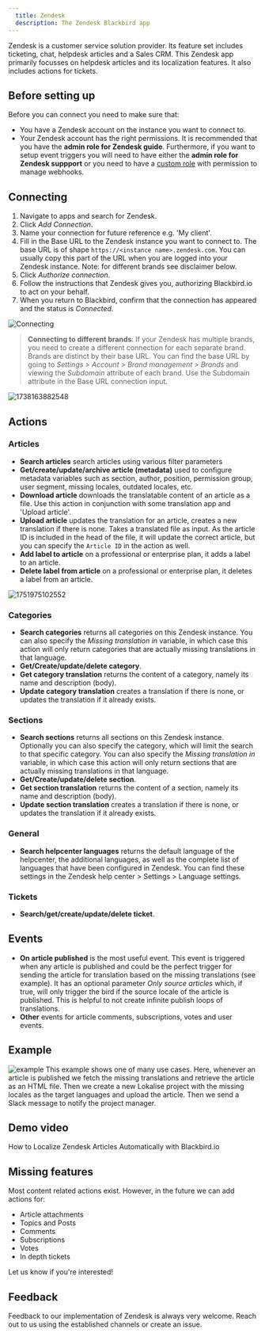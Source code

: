 ```yaml
---
  title: Zendesk
  description: The Zendesk Blackbird app
---
```


<LinkCard title="View on Github" target="_blank" href="https://github.com/bb-io/Zendesk" icon="github" />

Zendesk is a customer service solution provider. Its feature set includes ticketing, chat, helpdesk articles and a Sales CRM. This Zendesk app primarily focusses on helpdesk articles and its localization features. It also includes actions for tickets.

## Before setting up

Before you can connect you need to make sure that:

- You have a Zendesk account on the instance you want to connect to.
- Your Zendesk account has the right permissions. It is recommended that you have the **admin role for Zendesk guide**. Furthermore, if you want to setup event triggers you will need to have either the **admin role for Zendesk suppport** or you need to have a [custom role](https://support.zendesk.com/hc/en-us/articles/4408882153882-Creating-custom-roles-and-assigning-agents#topic_cxn_hig_bd) with permission to manage webhooks.

## Connecting

1. Navigate to apps and search for Zendesk.
2. Click _Add Connection_.
3. Name your connection for future reference e.g. 'My client'.
4. Fill in the Base URL to the Zendesk instance you want to connect to. The base URL is of shape `https://<instance name>.zendesk.com`. You can usually copy this part of the URL when you are logged into your Zendesk instance. Note: for different brands see disclaimer below.
5. Click _Authorize connection_.
6. Follow the instructions that Zendesk gives you, authorizing Blackbird.io to act on your behalf.
7. When you return to Blackbird, confirm that the connection has appeared and the status is _Connected_.

![Connecting](https://raw.githubusercontent.com/bb-io/Zendesk/main/image/README/1692612174111.png)

> **Connecting to different brands**: If your Zendesk has multiple brands, you need to create a different connection for each separate brand. Brands are distinct by their base URL. You can find the base URL by going to *Settings > Account > Brand management > Brands* and viewing the *Subdomain* attribute of each brand. Use the Subdomain attribute in the Base URL connection input.

![1738163882548](https://raw.githubusercontent.com/bb-io/Zendesk/main/image/README/1738163882548.png)

## Actions

### Articles

- **Search articles** search articles using various filter parameters
- **Get/create/update/archive article (metadata)** used to configure metadata variables such as section, author, position, permission group, user segment, missing locales, outdated locales, etc.
- **Download article** downloads the translatable content of an article as a file. Use this action in conjunction with some translation app and 'Upload article'.
- **Upload article** updates the translation for an article, creates a new translation if there is none. Takes a translated file as input. As the article ID is included in the head of the file, it will update the correct article, but you can specify the `Article ID` in the action as well.
- **Add label to article** on a professional or enterprise plan, it adds a label to an article.
- **Delete label from article** on a professional or enterprise plan, it deletes a label from an article.

![1751975102552](https://raw.githubusercontent.com/bb-io/Zendesk/main/image/README/1751975102552.png)

### Categories

- **Search categories** returns all categories on this Zendesk instance. You can also specify the _Missing translation in_ variable, in which case this action will only return categories that are actually missing translations in that language.
- **Get/Create/update/delete category**.
- **Get category translation** returns the content of a category, namely its name and description (body).
- **Update category translation** creates a translation if there is none, or updates the translation if it already exists.

### Sections

- **Search sections** returns all sections on this Zendesk instance. Optionally you can also specify the category, which will limit the search to that specific category. You can also specify the _Missing translation in_ variable, in which case this action will only return sections that are actually missing translations in that language.
- **Get/Create/update/delete section**.
- **Get section translation**  returns the content of a section, namely its name and description (body).
- **Update section translation** creates a translation if there is none, or updates the translation if it already exists.

### General

- **Search helpcenter languages** returns the default language of the helpcenter, the additional languages, as well as the complete list of languages that have been configured in Zendesk. You can find these settings in the Zendesk help center > Settings > Language settings.

### Tickets

- **Search/get/create/update/delete ticket**.

## Events

- **On article published** is the most useful event. This event is triggered when any article is published and could be the perfect trigger for sending the article for translation based on the missing translations (see example). It has an optional parameter _Only source articles_ which, if true, will only trigger the bird if the source locale of the article is published. This is helpful to not create infinite publish loops of translations.
- **Other** events for article comments, subscriptions, votes and user events.

## Example

![example](https://raw.githubusercontent.com/bb-io/Zendesk/main/image/README/1692615904702.png)
This example shows one of many use cases. Here, whenever an article is published we fetch the missing translations and retrieve the article as an HTML file. Then we create a new Lokalise project with the missing locales as the target languages and upload the article. Then we send a Slack message to notify the project manager.

## Demo video

How to Localize Zendesk Articles Automatically with Blackbird.io


<YouTube id="https://youtu.be/Nza3A0s81QY" />

## Missing features

Most content related actions exist. However, in the future we can add actions for:

- Article attachments
- Topics and Posts
- Comments
- Subscriptions
- Votes
- In depth tickets

Let us know if you're interested!

## Feedback

Feedback to our implementation of Zendesk is always very welcome. Reach out to us using the established channels or create an issue.

